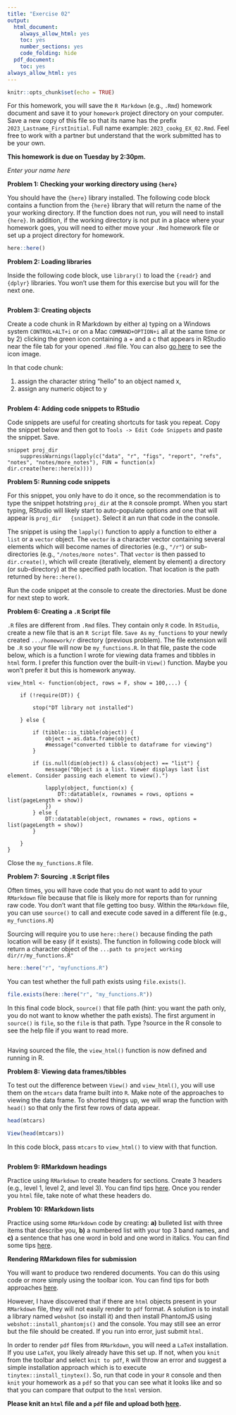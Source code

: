 ---
title: "Exercise 02"
output:
  html_document:
    always_allow_html: yes
    toc: yes
    number_sections: yes
    code_folding: hide
  pdf_document:
    toc: yes
always_allow_html: yes
---

```{r setup, include=FALSE}
knitr::opts_chunk$set(echo = TRUE)
```

For this homework, you will save the `R Markdown` (e.g., `.Rmd`) homework document and save it to your `homework` project directory on your computer. Save a new copy of this file so that its name has the prefix `2023_Lastname_FirstInitial`. Full name example: `2023_cookg_EX_02.Rmd`. 
Feel free to work with a partner but understand that the work submitted has to be your own.

**This homework is due on Tuesday by 2:30pm.**


*Enter your name here*   



**Problem 1: Checking your working directory using `{here}`**

You should have the `{here}` library installed. The following code block contains a function from the `{here}` library that will return the name of the your working directory. If the function does not run, you will need to install `{here}`. In addition, if the working directory is not put in a place where your homework goes, you will need to either move your `.Rmd` homework file or set up a project directory for homework.

```{r}
here::here()
```



**Problem 2: Loading libraries** 

Inside the following code block, use `library()` to load the `{readr}` and `{dplyr}` libraries. You won't use them for this exercise but you will for the next one.

```{r, libraries}

```

**Problem 3: Creating objects** 

Create a code chunk in R Markdown by either a) typing on a Windows system `CONTROL+ALT+i` or on a Mac `COMMAND+OPTION+i` all at the same time or by 2) clicking the green icon containing a + and a c that appears in RStudio near the file tab for your opened `.Rmd` file. You can also [go here](https://rmarkdown.rstudio.com/lesson-3.html) to see the icon image. 

In that code chunk: 

1) assign the character string "hello" to an object named x, 
2) assign any numeric object to y

```{r}


```


**Problem 4: Adding code snippets to RStudio**

Code snippets are useful for creating shortcuts for task you repeat. Copy the snippet below and then got to `Tools -> Edit Code Snippets` and paste the snippet. Save. 

```
snippet proj_dir
	suppressWarnings(lapply(c("data", "r", "figs", "report", "refs", "notes", "notes/more_notes"), FUN = function(x) dir.create(here::here(x))))
```



**Problem 5: Running code snippets**

For this snippet, you only have to do it once, so the recommendation is to type the snippet hotstring `proj_dir` at the `R` console prompt. When you start typing, RStudio will likely start to auto-populate options and one that will appear is `proj_dir   {snippet}`. Select it an run that code in the console.

The snippet is using the `lapply()` function to apply a function to either a `list` or a `vector` object. The `vector` is a character vector containing several elements which will become names of directories (e.g., `"/r"`) or sub-directories (e.g., `"/notes/more notes"`. That `vector` is then passed to `dir.create()`, which will create (iteratively, element by element) a directory (or sub-directory) at the specified path location. That location is the path returned by `here::here()`. 


Run the code snippet at the console to create the directories. Must be done for next step to work.




**Problem 6: Creating a `.R` Script file**

`.R` files are different from `.Rmd` files. They contain only `R` code. In `RStudio`, create a new file that is an `R Script` file. `Save As` `my_functions` to your newly created `.../homework/r` directory (previous problem). The file extension will be `.R` so your file will now be `my_functions.R`. In that file, paste the code below, which is a function I wrote for viewing data frames and tibbles in `html` form. I prefer this function over the built-in `View()` function. Maybe you won't prefer it but this is homework anyway.


```
view_html <- function(object, rows = F, show = 100,...) { 
    
    if (!require(DT)) {
        
        stop("DT library not installed")
        
    } else {
        
        if (tibble::is_tibble(object)) {
            object = as.data.frame(object)
            #message("converted tibble to dataframe for viewing")
        } 
        
        if (is.null(dim(object)) & class(object) == "list") {
            message("Object is a list. Viewer displays last list element. Consider passing each element to view().")
            
            lapply(object, function(x) {
                DT::datatable(x, rownames = rows, options = list(pageLength = show))
            }) 
        } else {
            DT::datatable(object, rownames = rows, options = list(pageLength = show)) 
        }
        
    }
}

```

Close the `my_functions.R` file.



**Problem 7: Sourcing `.R` Script files**

Often times, you will have code that you do not want to add to your `RMarkdown` file because that file is likely more for reports than for running raw code. You don't want that file getting too busy. Within the `RMarkdown` file, you can use `source()` to call and execute code saved in a different file (e.g., `my_functions.R`)

Sourcing will require you to use `here::here()` because finding the path location will be easy (if it exists). The function in following code block will return a character object of the `...path to project working dir/r/my_functions.R"` 

```{r}
here::here("r", "myfunctions.R")
```

You can test whether the full path exists using `file.exists()`.

```{r}
file.exists(here::here("r", "my_functions.R"))
```

In this final code block, `source()` that file path (hint: you want the path only, you do not want to know whether the path exists). The first argument in `source()` is `file`, so the `file` is that path. Type ?source in the R console to see the help file if you want to read more. 

```{r}

```

Having sourced the file, the `view_html()` function is now defined and running in R. 



**Problem 8: Viewing data frames/tibbles**

To test out the difference between `View()` and `view_html()`, you will use them on the `mtcars` data frame built into `R`. Make note of the approaches to viewing the data frame. To shorted things up, we will wrap the function with `head()` so that only the first few rows of data appear. 

```{r}
head(mtcars)

View(head(mtcars))
```


In this code block, pass `mtcars` to `view_html()` to view with that function. 

```{r, screenshot.force = TRUE}


```



**Problem 9: RMarkdown headings**

Practice using `RMarkdown` to create headers for sections. Create 3 headers (e.g., level 1, level 2, and level 3). You can find tips [here](https://rmarkdown.rstudio.com/authoring_basics.html). Once you render you `html` file, take note of what these headers do.




**Problem 10: RMarkdown lists**

Practice using some `RMarkdown` code by creating: **a)** bulleted list with three items that describe you, **b)** a numbered list with your top 3 band names, and **c)** a sentence that has one word in bold and one word in italics. You can find some tips [here](https://rmarkdown.rstudio.com/lesson-8.html).




**Rendering RMarkdown files for submission**

You will want to produce two rendered documents. You can do this using code or more simply using the toolbar icon. You can find tips for both approaches [here](https://rmarkdown.rstudio.com/lesson-9.html).

However, I have discovered that if there are `html` objects present in your `RMarkdown` file, they will not easily render to `pdf` format. A solution is to install a library named `webshot` (so install it) and then install PhantomJS using `webshot::install_phantomjs()` and the console. You may still see an error but the file should be created. If you run into error, just submit `html`.  

In order to render `pdf` files from `RMarkdown`, you will need a `LaTeX` installation. If you use `LaTeX`, you likely already have this set up. If not, when you `knit` from the toolbar and select `knit to pdf`, `R` will throw an error and suggest a simple installation approach which is to execute `tinytex::install_tinytex()`. So, run that code in your `R` console and then `knit` your homework as a `pdf` so that you can see what it looks like and so that you can compare that output to the `html` version.



**Please knit an `html` file and a `pdf` file and upload both [here](https://claremontmckenna.app.box.com/f/140969a32dea44e9ab6c0c00146d66e3).** 
